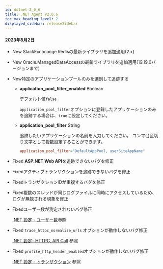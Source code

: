 ```yaml
---
id: dotnet-2_0_6
title: .NET Agent v2.0.6
toc_max_heading_level: 2
displayed_sidebar: releaseSidebar
---
```


#### 2023年5月2日

-   <Status>New</Status> StackExchcange Redisの最新ライブラリを追加適用(2.x)

-   <Status>New</Status> Oracle.ManagedDataAccessの最新ライブラリを追加適用(19.19.0バージョンまで)

-   <Status>New</Status>特定のアプリケーションプールのみを選別して追跡する

    -   **application_pool_filter_enabled** <span class='type'>Boolean</span>

        デフォルト値`false`

        `application_pool_filter`オプションに登録したアプリケーションのみを追跡する場合は、`true`に設定してください。

    -   **application_pool_filter** <span class='type'>String</span>

        追跡したいアプリケーションの名前を入力してください。 コンマ(,)区切り文字として複数設定することができます。

        ```ini title='whatap.conf'
        application_pool_filter="DefaultAppPool, userSiteAppName"
        ```

-   <Status>Fixed</Status> <b>ASP.NET Web API</b>を追跡できないバグを修正

-   <Status>Fixed</Status>アクティブトランザクションを追跡できないバグを修正

-   <Status>Fixed</Status>トランザクションIDが重複するバグを修正

-   <Status>Fixed</Status>複数のスレッドが同じログファイルに同時にアクセスしているため、ログが無視される現象を修正

-   <Status>Fixed</Status>ユーザー数が測定されないバグ修正

    [.NET 設定 - ユーザー数](../../dotnet/agent-number-of-user)参照

-   <Status>Fixed</Status> <code>trace_httpc_normalize_urls</code> オプションが動作しないバグ修正

    [.NET 設定- HTTPC, API Call](../../dotnet/agent-httpcapicall) 参照

-   <Status>Fixed</Status> <code>profile_http_header_enabled</code>オプションが動作しないバグ修正

    [.NET 設定 - トランザクション](../../dotnet/agent-transaction) 参照
